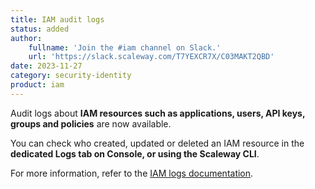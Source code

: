 ```yaml
---
title: IAM audit logs
status: added
author:
    fullname: 'Join the #iam channel on Slack.'
    url: 'https://slack.scaleway.com/T7YEXCR7X/C03MAKT2QBD'
date: 2023-11-27
category: security-identity
product: iam
---
```


Audit logs about **IAM resources such as applications, users, API keys, groups and policies** are now available. 

You can check who created, updated or deleted an IAM resource in the **dedicated Logs tab on Console, or using the Scaleway CLI**.

For more information, refer to the [IAM logs documentation](/identity-and-access-management/iam/how-to/view-logs/).

